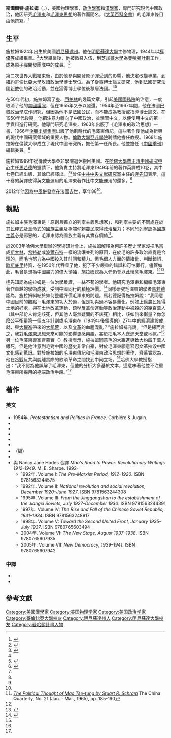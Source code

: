 {{Infobox scientist
| name              = 斯圖爾特·施拉姆
| image             = Stuart Schram A.jpg
| image_size        = 
| alt               = 
| caption           = 施拉姆1989年夏季在英國[[倫敦大學亞非學院|倫敦大學亞非學院]]辦公室 
| birth_date        = {{Birth date|mf=yes|1924|2|27}}
| birth_place       = 美國[[明尼蘇達州|明尼蘇達州]]{{Link-en|艾克塞西爾 (明尼蘇達州)|Excelsior, Minnesota|艾克塞西爾}}
| death_date        = {{Death date and age|mf=yes|2012|7|8|1924|2|27}}
| death_place       = [[法國|法國]]
| residence         = 
| citizenship       = {{USA}}
| nationality       = 
| ethnicity         = 
| fields            = [[物理學|物理學]]<br/>[[漢學|漢學]]<br/>[[政治學|政治學]]
| workplaces        = [[倫敦大學亞非學院|倫敦大學亞非學院]]
| alma_mater        = 
| doctoral_advisor  = 
| academic_advisors = 
| doctoral_students = 
| notable_students  = 
| known_for         = 研究中國政治，毛澤東傳<ref name="Schram1966">{{cite book|author=Stuart Reynolds Schram|title=''Mao Tse-tung''| url=http://books.google.com/books?id=26Rbcs_fBNIC|date=1966年12月| publisher=Penguin|isbn=978-0-14-020840-5}}{{en}}</ref>
| awards            = 
| signature         = 
| signature_alt     = 
| footnotes         = 
}}

'''斯圖爾特·施拉姆'''（{{lang-en|Stuart Reynolds Schram}}，{{bd|1924年|2月27日|2012年|7月8日|catIdx=Schram}}），美國物理學家，[[政治學家|政治學家]]和[[漢學家|漢學家]]，專門研究現代中國政治，他因研究[[毛澤東|毛澤東]]和[[毛澤東思想|毛澤東思想]]的著作而聞名，《[[大英百科全書|大英百科全書]]》的毛澤東條目由他撰寫。<ref>{{Cite web|author=Stuart Reynolds Schram |title=''Mao Zedong'' |url=http://www.britannica.com/EBchecked/topic/363395/Mao-Zedong |archiveurl=https://web.archive.org/web/20140706163930/http://www.britannica.com/EBchecked/topic/363395/Mao-Zedong |archivedate=2014-07-06 |date=2014-02-25 |publisher=《[[大英百科全書|大英百科全書]]》 |deadurl=yes }}{{en}}</ref>

==生平==
施拉姆1924年出生於美國[[明尼蘇達州|明尼蘇達州]]。他在[[明尼蘇達大學|明尼蘇達大學]]主修物理，1944年以[[拉丁文學位榮譽|極優等]]成績畢業。<ref>{{Cite web | title=''Commencement Exercises Winter Quarter 1944'' | publisher=University of Minnesota | year=1944 | url=http://conservancy.umn.edu/bitstream/57567/1/1944-commencement.pdf | deadurl=yes | archiveurl=https://web.archive.org/web/20140812203224/http://conservancy.umn.edu/bitstream/57567/1/1944-commencement.pdf | archivedate=2014-08-12 }}</ref>大學畢業後，他被徵召入伍，到[[芝加哥大學|芝加哥大學]]為[[曼哈頓計劃|曼哈頓計劃]]工作，成為原子彈開發團隊中的成員。<ref name="nyt-2012-07-28">{{Cite news | last=Yardley | first=William | title=''Stuart R. Schram, Nuclear Physicist and Mao Scholar, Dies at 88'' | url=http://www.nytimes.com/2012/07/22/world/asia/stuart-r-schram-physicist-and-mao-scholar-dies-at-88.html | newspaper=[[紐約時報|紐約時報]] | date=2012-07-21 | accessdate=2014-08-11 | archive-url=https://web.archive.org/web/20140811024710/http://www.nytimes.com/2012/07/22/world/asia/stuart-r-schram-physicist-and-mao-scholar-dies-at-88.html | archive-date=2014-08-11 | dead-url=no }}</ref>

第二次世界大戰結束後，由於他參與開發原子彈受到的影響，他決定改變專業，到紐約[[哥倫比亞大學|哥倫比亞大學]]攻讀政治學博士學位。為了從事博士論文研究，他到法國研究法國[[新教|新教]]徒的政治活動，並在獲得博士學位後移居法國。<ref name="nyt-2012-07-28"/><ref name="schram-1992">{{Cite book | last1=Schram | first1=Stuart R. | last2=Hodes | first2=Nancy Jane | title=''Mao's Road to Power: From the Jinggangshan to the establishment of the Jiangxi Soviets, July 1927-December 1930'' | publisher=M. E. Sharpe | year=1992 |isbn=9781563248917 | page=772 }}</ref>

在50年代初，施拉姆寫了[[東柏林|東]]、[[西柏林|西柏林]]的幾篇文章，引起[[美國國務院|美國國務院]]的注意，一度取消了他的[[美國護照|美國護照]]，但在1955年又予以發還。1954年至1967年間，他在法國[[巴黎政治學院|巴黎政治學院]]作研究，但因為他不是法國公民，而不能成為教授或指導博士論文。在1950年代後期，他把注意力轉向了中國政治，並學習中文，以便使用中文的第一手資料進行研究。他專門研究毛澤東，1963年出版了《毛澤東的政治思想》一書，1966年[[企鵝出版集團|企鵝出版集團]]出版了他劃時代的毛澤東傳記。這些著作使他成為新興的現代中國研究領域的重要人物。[[倫敦大學亞非學院|倫敦大學亞非學院]]聘請他擔任教授。1968年施拉姆在倫敦大學成立了現代中國研究所，擔任第一任所長。他並擔任《[[中國季刊|中國季刊]]》編輯委員。<ref name="MacFarquhar">{{cite journal | url=http://journals.cambridge.org/abstract_S0305741012001518 | title=''Stuart Reynolds Schram, 1924–2012'' | author=MacFarquhar, Roderick | journal=China Quarterly |date=December 2012 | issue=212 | pages=1099-1122 |}}</ref>

施拉姆1989年從倫敦大學亞非學院退休搬回美國。在[[哈佛大學|哈佛大學]][[費正清中國研究中心|費正清中國研究中心]]主任[[馬若德|馬若德]]的邀請下，他負責主持將毛澤東1949年前的著作英譯成10卷，其中七卷已經出版，其餘已經譯出。<ref name="nyt-2012-07-28"/><ref name="schram-1992"/>曾任[[中共中央文献研究室|中共中央文献研究室]]主任的[[逄先知|逄先知]]表示，這十卷的英譯使得英文能運用的毛澤東著作比中文能運用的還多。<ref name="Gazette2003"/>

2012年他因為[[中風|中風]][[併發症|併發症]]在法國去世，享年88<ref name="nyt-2012-07-28"/>。

==觀點==
施拉姆主張毛澤東是「原創且獨立的列寧主義思想家」，和列寧主要的不同處在於其[[民粹|民粹]]式及[[革命|革命]]式的[[國族主義|國族主義]]及極端仰賴[[農民|農民]]取得政治權力；不同於[[列寧|列寧]]認為[[國族主義|國族主義]]必是邪惡的，毛澤東認為國族主義有其實存價值<ref>[http://www.jstor.org/stable/651329 ''The Political Thought of Mao Tse-tung by Stuart R. Schram''] {{Wayback|url=http://www.jstor.org/stable/651329 |date=20160325044135 }} The China Quarterly, No. 21 (Jan. - Mar., 1965), pp. 185-190</ref>。

於2003年哈佛大學舉辦的學術研討會上，施拉姆解釋為何許多歷史學家沒把毛當成[[斯大林|斯大林]]，[[希特勒|希特勒]]或[[波爾布特|波爾布特]]一樣的流氓並列的原因，在於毛的許多政治直覺是合理的，而毛也努力為中國投入其时间和精力。但毛個人方面的情緒化、判斷錯誤、[[歇斯底里|歇斯底里]]特質，在1950年代吞噬了他，犯了不少嚴重的錯誤和可怕罪行。儘管如此，毛曾是想為中國盡力的偉大領袖，施拉姆認為人們仍會以此懷念毛澤東。<ref name="nyt-2012-07-28"/><ref name="Gazette2003">{{Cite web | url=http://news.harvard.edu/gazette/2003/12.11/23-mao.html | title=''Mao under a microscope'' | author=Ken Gewertz | publisher={{le|哈佛大學校刊|Harvard Gazette}} | date=2003-11-11 | access-date=2014-08-12 | archive-url=https://web.archive.org/web/20040106084759/http://news.harvard.edu/gazette/2003/12.11/23-mao.html | archive-date=2004-01-06 | dead-url=no }}{{en}}</ref>

逄先知認為施拉姆是一位治學嚴謹，一絲不苟的學者。他研究毛澤東和編輯毛澤東著作卓越的學術成就，受到中國同行的積極評價。<ref>{{Cite journal| url=http://www.wxyjs.org.cn/ddwxzzs/wzjx/201304/201307/t20130724_142866.htm| title=麥克法夸爾評述施拉姆的毛澤東研究| journal=《黨的文獻》| date=2013年| issue=第4期| publisher=[[中共中央文獻研究室|中共中央文獻研究室]]| deadurl=yes| archiveurl=https://web.archive.org/web/20140814031312/http://www.wxyjs.org.cn/ddwxzzs/wzjx/201304/201307/t20130724_142866.htm| archivedate=2014年8月14日| df=}}</ref>同樣研究毛澤東的學者[[馬若德|馬若德]]認為，施拉姆糾結於如何整體評價毛澤東的問題。馬若德記得施拉姆說：“我同意中國目前的觀點－毛澤東的功大於過，但是功與過不容易量化。例如上億農民獲得土地的好處，與在[[土地改革運動|土地改革運動]]、[[鎮壓反革命運動|鎮壓反革命運動]]等政治運動中被殺的的幾百萬人（其中部份人肯定該死，但其他人毫無疑問的不該死）相比，該如何來衡量？你怎麼公平衡量[[第一個五年計劃_(中國)|第一個五年計劃]]或毛澤東在（1949年後領導的）27年中的經濟建設成就，與[[大躍進|大躍進]]帶來的[[三年困難時期|大飢荒]]，以及[[文革|文革]]的血腥混亂？”施拉姆補充說，“但是總而言之，我對[[毛澤東思想|毛澤東思想]]未來可能的影響更感興趣，甚於把毛本人送進天堂或地獄。”<ref name="MacFarquhar"/>另一位毛澤東專家齊慕實（{{lang-en|Timothy Cheek}}）教授表示，施拉姆同意毛的大躍進導致大約四千萬人餓死，但是他注意到毛對中國的歷史非常自豪，對於毛澤東願意容忍文革摧毀中國文化感到驚訝。對於施拉姆的毛澤東傳記和毛澤東政治思想的著作，齊慕實認為，他在[[冷戰|冷戰]]反共與脫離實際的歌頌革命之間找到中间立场。<ref name="nyt-2012-07-28"/>哈佛大學教授{{le|托尼·賽奇|Tony Saich}}指出：“我不認為他誤解了毛澤東，但他的分析大多基於文本，這意味著他並不注重毛澤東所採用的極端政治手段。”<ref name="MacFarquhar"/>

==著作==
===英文===
* 1954年. ''Protestantism and Politics in France''. Corbiére & Jugain.
* {{cite book| title= ''The Political Thought of Mao Tse-tung''| publisher=Praeger | url=http://books.google.com/books?id=T7AtnQEACAAJ | date=1963年}}
* {{cite book|title=''Mao Tse-tung''| url=http://books.google.com/books?id=26Rbcs_fBNIC|date=1966年12月| publisher=Penguin|isbn=978-0-14-020840-5}}
* {{cite book | date=1974年 | title=''Mao Tse-tung Unrehearsed''|publisher=Penguin Books| isbn=9780140217865}}
* {{cite book | date=1975年|title= ''Chairman Mao Talks to the People: Talks and Letters: 1956–1971''|publisher=Pantheon Books| isbn=9780394706412}}
* {{cite book | date=1983年|title= ''Mao Zedong: a Preliminary Reassessment''| url=https://archive.org/details/maozedongprelimi0000schr|location=Hong Kong|publisher=Chinese University Press| isbn=9789622013032}}
*（編）{{cite book|title=''The Scope of state power in China''| url=http://books.google.com/books?id=m08OAQAAMAAJ| year=1985年| publisher=School of Oriental and African Studies, University of London| isbn=978-0-7286-0122-2}}
* {{cite book|title=''The Thought of Mao Tse-Tung''|url=http://books.google.com/books?id=hViIiBvd8UcC|date=13 July 1989|publisher=[[Cambridge_University_Press|Cambridge University Press]]| isbn=978-0-521-31062-8}}
* 與 Nancy Jane Hodes 合譯 ''Mao's Road to Power: Revolutionary Writings 1912-1949''. M. E. Sharpe. 1992-
** 1992年. Volume I: ''The Pre-Marxist Period, 1912–1920''. ISBN 9781563244575
** 1992年. Volume II: ''National revolution and social revolution, December 1920–June 1927''. ISBN 9781563244308
** 1995年. Volume III: ''From the Jinggangshan to the establishment of the Jiangxi Soviets, July 1927–December 1930''. ISBN 9781563244391
** 1997年. Volume IV: ''The Rise and Fall of the Chinese Soviet Republic, 1931–1934''. ISBN 9781563248917
** 1998年. Volume V: ''Toward the Second United Front, January 1935–July 1937''. ISBN 9780765603494
** 2004年. Volume VI: ''The New Stage, August 1937–1938''. ISBN 9780765607935
** 2005年. Volume VII: ''New Democracy, 1939–1941 ''. ISBN 9780765607942

===中譯===

* {{cite book | title=《毛泽东》 | url=http://books.google.com/books?id=WrtlAAAAIAAJ | publisher=红旗出版社 | date=1987年 | isbn=978-7-5051-0007-7}}
* {{cite book | title=《毛泽东的思想》 | url=http://books.google.com/books?id=yRXgAAAACAAJ| publisher=中央文献出版社 | date=1990年 | isbn=978-7-5073-0037-6}}

==參考文獻==
{{reflist}}

{{Authority control}}
{{DEFAULTSORT:Schram, Stuart Reynolds}}
[[Category:美國漢學家|Category:美國漢學家]]
[[Category:美国物理学家|Category:美国物理学家]]
[[Category:美国政治学家|Category:美国政治学家]]
[[Category:哥倫比亞大學校友|Category:哥倫比亞大學校友]]
[[Category:明尼蘇達州人|Category:明尼蘇達州人]]
[[Category:明尼蘇達大學校友|Category:明尼蘇達大學校友]]
[[Category:曼哈頓計畫人物|Category:曼哈頓計畫人物]]